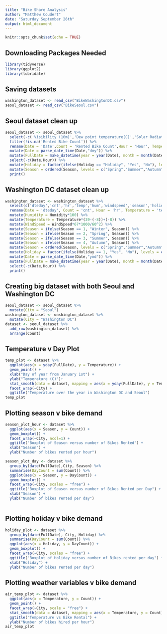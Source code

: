 ```yaml
---
title: "Bike Share Analysis"
author: "Matthew Coudert"
date: "Saturday September 26th"
output: html_document
---
```


```r
knitr::opts_chunk$set(echo = TRUE)
```

## Downloading Packages Needed
```r
library(tidyverse)
library(ggplot2)
library(lubridate)
```

## Saving datasets
```r
washington_dataset <- read_csv("BikeWashingtonDC.csv")
seoul_dataset <- read_csv("BikeSeoul.csv")
```

## Seoul dataset clean up
```r
seoul_dataset <- seoul_dataset %>%
  select(-c('Visibility (10m)','Dew point temperature(C)','Solar Radiation (MJ/m2)','Rainfall(mm)','Snowfall (cm)','Functioning Day')) %>% 
  filter(!is.na('Rented Bike Count')) %>%
  rename(Date = 'Date',Count = 'Rented Bike Count',Hour = 'Hour', Temperature = 'Temperature(C)', Humidity = 'Humidity(%)', WindSpeed = 'Wind speed (m/s)', Season = 'Seasons', Holiday = 'Holiday') %>%
  mutate(Date = parse_date_time(Date,"dmy")) %>%
  mutate(FullDate = make_datetime(year = year(Date), month = month(Date), day = day(Date), hour = Hour)) %>%
  select(-c(Date,Hour)) %>%
  mutate(Holiday = factor(ifelse(Holiday == "Holiday", "Yes", "No"), levels = c("Yes","No"))) %>%
  mutate(Season = ordered(Season, levels = c("Spring","Summer","Autumn","Winter"))) %>%
  print()
```

## Washington DC dataset clean up
```r
washington_dataset <- washington_dataset %>%
  select(c('dteday','cnt','hr','temp','hum','windspeed','season','holiday')) %>%
  rename(Date = 'dteday', Count = 'cnt', Hour = 'hr', Temperature = 'temp', Humidity = 'hum', WindSpeed = 'windspeed', Season = 'season', Holiday = 'holiday') %>%
  mutate(Humidity = Humidity*100) %>%
  mutate(Temperature = Temperature*(39-(-8))+(-8)) %>%
  mutate(WindSpeed = WindSpeed*67*1000/60^2) %>%
  mutate(Season = ifelse(Season == 1, "Winter", Season)) %>%
  mutate(Season = ifelse(Season == 2, "Spring", Season)) %>%
  mutate(Season = ifelse(Season == 3, "Summer", Season)) %>%
  mutate(Season = ifelse(Season == 4, "Autumn", Season)) %>%
  mutate(Season = ordered(Season, levels = c("Spring","Summer","Autumn","Winter"))) %>%
  mutate(Holiday = factor(ifelse(Holiday == 1, "Yes", "No"), levels = c("Yes","No"))) %>%
  mutate(Date = parse_date_time(Date,"ymd")) %>%
  mutate(FullDate = make_datetime(year = year(Date), month = month(Date), day = day(Date), hour = Hour)) %>%
  select(-c(Date,Hour)) %>%
  print()
```


## Creating big dataset with both Seoul and Washington DC
```r
seoul_dataset <- seoul_dataset %>%
  mutate(City = "Seoul")
washington_dataset <- washington_dataset %>%
  mutate(City = "Washington DC")
dataset <- seoul_dataset %>%
  add_row(washington_dataset) %>%
  arrange(Count)
```


## Temperature v Day Plot
```r
temp_plot <- dataset %>%
  ggplot(aes(x = yday(FullDate), y = Temperature)) + 
  geom_point() + 
  xlab("Day of year from January 1st") +
  ylab("Temperature (C)")+
  stat_smooth(data = dataset, mapping = aes(x = yday(FullDate), y = Temperature)) +
  facet_wrap(~City) +
  ggtitle("Temperature over the year in Washington DC and Seoul")
temp_plot
```

## Plotting season v bike demand
```r
season_plot_hour <- dataset %>%
  ggplot(aes(x = Season, y = Count)) +
  geom_boxplot() + 
  facet_wrap(~City, ncol=1) + 
  ggtitle("Boxplot of Season versus number of Bikes Rented") +
  xlab("Season") + 
  ylab("Number of bikes rented per hour")

season_plot_day <- dataset %>%
  group_by(date(FullDate),City, Season) %>%
  summarise(DayCount = sum(Count)) %>%
  ggplot(aes(x = Season, y = DayCount)) +
  geom_boxplot() + 
  facet_wrap(~City, scales = "free") + 
  ggtitle("Boxplot of Season versus number of Bikes Rented per Day") +
  xlab("Season") +
  ylab("Number of bikes rented per day") 
  
```

## Plotting holiday v bike demand
```r
holiday_plot <- dataset %>%
  group_by(date(FullDate), City, Holiday) %>%
  summarise(DayCount = sum(Count)) %>%
  ggplot(aes(x = Holiday, y = DayCount)) +
  geom_boxplot() +
  facet_wrap(~City, scales = "free") +
  ggtitle("Boxplot of Holiday versus number of Bikes rented per day") +
  xlab("Holiday") +
  ylab("Number of bikes rented per day")
```

## Plotting weather variables v bike demand
```r
air_temp_plot <- dataset %>%
  ggplot(aes(x = Temperature, y = Count)) +
  geom_point() +
  facet_wrap(~City, scale = "free") +
  stat_smooth(data = dataset, mapping = aes(x = Temperature, y = Count)) +
  ggtitle("Temperature vs Bike Rental") +
  ylab("Number of bikes hired per hour")
air_temp_plot
```

